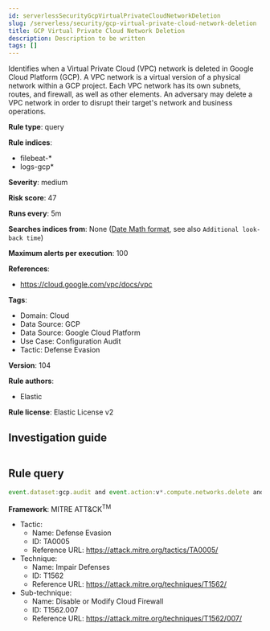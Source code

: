 ```yaml
---
id: serverlessSecurityGcpVirtualPrivateCloudNetworkDeletion
slug: /serverless/security/gcp-virtual-private-cloud-network-deletion
title: GCP Virtual Private Cloud Network Deletion
description: Description to be written
tags: []
---
```


<div id="gcp-virtual-private-cloud-network-deletion"></div>

Identifies when a Virtual Private Cloud (VPC) network is deleted in Google Cloud Platform (GCP). A VPC network is a virtual version of a physical network within a GCP project. Each VPC network has its own subnets, routes, and firewall, as well as other elements. An adversary may delete a VPC network in order to disrupt their target's network and business operations.

**Rule type**: query

**Rule indices**: 

* filebeat-*
* logs-gcp*

**Severity**: medium

**Risk score**: 47

**Runs every**: 5m

**Searches indices from**: None ([Date Math format](((ref))/common-options.html#date-math), see also <DocLink id="serverlessSecurityRulesUiCreate" section="set-the-rules-schedule">`Additional look-back time`</DocLink>)

**Maximum alerts per execution**: 100

**References**: 

* https://cloud.google.com/vpc/docs/vpc

**Tags**: 

* Domain: Cloud
* Data Source: GCP
* Data Source: Google Cloud Platform
* Use Case: Configuration Audit
* Tactic: Defense Evasion

**Version**: 104

**Rule authors**: 

* Elastic

**Rule license**: Elastic License v2

## Investigation guide

```markdown

```

## Rule query

```js
event.dataset:gcp.audit and event.action:v*.compute.networks.delete and event.outcome:success

```

**Framework**: MITRE ATT&CK<sup>TM</sup>

* Tactic:
    * Name: Defense Evasion
    * ID: TA0005
    * Reference URL: https://attack.mitre.org/tactics/TA0005/
* Technique:
    * Name: Impair Defenses
    * ID: T1562
    * Reference URL: https://attack.mitre.org/techniques/T1562/
* Sub-technique:
    * Name: Disable or Modify Cloud Firewall
    * ID: T1562.007
    * Reference URL: https://attack.mitre.org/techniques/T1562/007/

